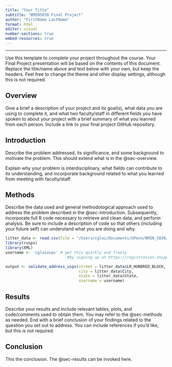 ```yaml
---
title: "Your Title"
subtitle: "BMIN5030 Final Project"
author: "FirstName LastName"
format: html
editor: visual
number-sections: true
embed-resources: true
---
```


------------------------------------------------------------------------

Use this template to complete your project throughout the course. Your Final Project presentation will be based on the contents of this document. Replace the title/name above and text below with your own, but keep the headers. Feel free to change the theme and other display settings, although this is not required.

## Overview {#sec-overview}

Give a brief a description of your project and its goal(s), what data you are using to complete it, and what two faculty/staff in different fields you have spoken to about your project with a brief summary of what you learned from each person. Include a link to your final project GitHub repository.

## Introduction {#sec-introduction}

Describe the problem addressed, its significance, and some background to motivate the problem. This should extend what is in the @sec-overview.

Explain why your problem is interdisciplinary, what fields can contribute to its understanding, and incorporate background related to what you learned from meeting with faculty/staff.

## Methods {#sec-methods}

Describe the data used and general methodological approach used to address the problem described in the @sec-introduction. Subsequently, incorporate full R code necessary to retrieve and clean data, and perform analysis. Be sure to include a description of code so that others (including your future self) can understand what you are doing and why.

```R
litter_data <- read.csv(file = "/Users/cglai/Documents/UPenn/BMIN_5030/BMIN5030_Final_Project/Litter_Index_Blocks.csv")
library(rusps)
library(XML)
username <- 'cglaiusps' # get this quickly and freely 
                           #by signing up at https://registration.shippingapis.com/ (not commercial).

output <- validate_address_usps(street = litter_data$LR_HUNDRED_BLOCK, 
                                city = litter_data$City, 
                                state = litter_data$State, 
                                username = username)
```

## Results {#sec-results}

Describe your results and include relevant tables, plots, and code/comments used to obtain them. You may refer to the @sec-methods as needed. End with a brief conclusion of your findings related to the question you set out to address. You can include references if you'd like, but this is not required.

## Conclusion

This the conclusion. The @sec-results can be invoked here.

